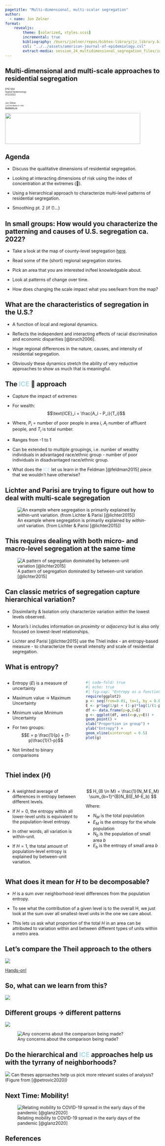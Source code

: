 ```yaml
---
pagetitle: "Multi-dimensional, multi-scalar segregation"
author: 
  - name: Jon Zelner
format: 
    revealjs:
        theme: [solarized, styles.scss]
        incremental: true
        bibliography: /Users/jzelner/repos/bibtex-library/jz_library.bib
        csl: "../../assets/american-journal-of-epidemiology.csl"
        extract-media: session_24_multidimensional_segregation_files/images
---
```


## Multi-dimensional and multi-scale approaches to residential segregation

<div class="paddeddiv">
  <p style="font-size:0.5em; text-align: left;">
      EPID 684  
      Spatial Epidemiology  
      4/12/2022  
      <br><br>
      Jon Zelner  
      `jzelner@umich.edu`  
      [`epibayes.io`](https://epibayes.io) 
    </p>
</div>

![](../images/epid_logo.png){.absolute bottom=0 right=50 width="440" height="100"}

## Agenda

- Discuss the <span class="alert">qualitative</span> dimensions of residential segregation.

- Looking at <span class="alert">interacting</span> dimensions of risk using the <span class="alert">index of concentration at the extremes </span> (🧊).

- Using a <span class="alert">hierarchical</span> approach to characterize multi-level patterns  of residential segregation.

- Smoothing pt. 2 (if ⏰...)

## <span class="alert">In small groups:</span> How would you characterize the patterning and causes of U.S. segregation <span class="alert">ca. 2022</span>?

- Take a look at the map of county-level segregation [here](https://belonging.gis-cdn.net/us_segregation_map/?year=2020).

- Read some of the (short) regional segregation stories.

- Pick an area that you are interested in/feel knowledgable about.

- Look at patterns of change <span class="alert">over time</span>.

- How does changing the <span class="alert">scale</span> impact what you see/learn from the map?


## What are the characteristics of segregation in the U.S.?

- A function of <span class="alert">local</span> and <span class="alert">regional</span> dynamics.

- Reflects the independent and <span class="alert">interacting</span> effects of racial discrimination and economic disparities [@bruch2006].

- Huge regional differences in the nature, causes, and intensity of residential segregation. 

- Obviously these dynamics stretch the ability of <span class="alert">very reductive</span> approaches to show us much that is meaningful.


## The <span style="color:#add8e6">ICE</span> 🧊 approach

- Capture the impact of <span class="alert">extremes</span>

- For wealth: $$\text{ICE}_i = \frac{A_i - P_i}{T_i}$$

- Where, $P_i$ = number of poor people in area $i$, $A_i$ number of affluent people, and $T_i$ is total number.

- Ranges from -1 to 1

- Can be extended to multiple groupings, i.e. number of wealthy individuals in advantaged race/ethnic group - number of poor individuals in disadvantaged race/ethnic group.

- What does the <span style="color:#add8e6">ICE</span> let us learn in the Feldman [@feldman2015] piece that we wouldn't have otherwise?

## Lichter and Parisi are trying to figure out how to deal with <span class="alert">multi-scale</span> segregation

![An example where segregation is primarily explained by *within-unit* variation. (from Lichter & Parisi [@lichter2015])](../images/lichter_low_macro.png)

## This requires dealing with both micro- and <span class="alert">macro-level</span> segregation at the same time

![A pattern of segregation dominated by between-unit variation [@lichter2015]](../images/lichter_high_macro.png)

## Can classic metrics of segregation capture <span class="alert">hierarchical</span> variation?

- Dissimilarity & Isolation only characterize variation *within* the lowest levels observed.

- Moran's I includes information on *proximity* or *adjacency* but is also only focused on lowest-level relationships.

- Lichter and Parisi [@lichter2015] use the Thiel index - an <span class="alert">entropy</span>-based measure - to characterize the overall intensity and scale of residential segregation.

## What is <span class="alert">entropy</span>?

:::{.columns}

:::{.column width=50%}
- Entropy ($E$) is a measure of <span class="alert">uncertainty</span> 

- Maximum value <span class="alert">$\to$</span> Maximum Uncertainty

- Minimum value <span class="alert"></span> Minimum Uncertainty
- For two groups: $$E = p \frac{1}{p} + (1-p)\frac{1}{1-p}$$

- Not limited to <span class="alert">binary</span> comparisons
:::

:::{.column width=50%}
:::{.fragment}
```r
#| code-fold: true
#| echo: true
#| fig-cap: "Entropy as a function of the proportion of individuals in a group, p"
require(ggplot2)
p <- seq(from=0.01, to=1, by = 0.01)
E <- p*log(1/p) + (1-p)*log(1/(1-p))
df <- data.frame(p=p,E=E)
g <- ggplot(df, aes(x=p,y=E)) + 
geom_point() +
xlab("Proportion in group") + 
ylab("Entropy") + 
geom_vline(xintercept = 0.5)
plot(g)
```
:::
:::
:::

## <span class="alert">Thiel</span> index ($H$)

:::{.columns}
:::{.column width=50%}
- A <span class="alert">weighted average</span> of differences in <span class="alert">entropy</span> between different levels.

- If $H=0$, the entropy within all lower-level units is equivalent to the population-level entropy. 

- In other words, all variation is <span class="alert">within-unit</span>.

- If $H=1$, the total amount of population-level entropy is explained by <span class="alert">between-unit</span> variation.
:::

:::{.column width=50%}
:::{.fragment}
$$
H_{B \in M} = \frac{1}{N_M E_M} \sum_{b=1}^{B}N_B(E_M-E_b) 
$$

Where:

- $N_M$ is the total population 
- $E_M$ is the entropy for the whole population
- $N_b$ is the population of small area $b$ 
- $E_b$ is the entropy of small area $b$
:::
:::
:::

## What does it mean for $H$ to be <span class="alert">decomposable</span>?

- $H$ is a sum over neighborhood-level differences from the population entropy.

- To see what the contribution of a given <span class="alert">level</span> is to the overall H, we just look at the sum over all smallest-level units in the one we care about.

- This lets us ask what proportion of the total $H$ in an area can be attributed to variation <span class="alert">within</span> and <span class="alert">between</span> different types of units within a metro area.

## Let's compare the <span class="alert">Theil</span> approach to the others

![](../images/cluster_measures_hands_on.png)

[Hands-on!](https://sph-umich.shinyapps.io/spatial_segregation/)

## So, what can we <span class="alert">learn</span> from this?

![](../images/lichter_macro_segregation_table.png)

## Different groups $\to$ different <span class="alert">patterns</span>

![](../images/lichter_asian_white.png)

:::{.fragment}
![Any concerns about the comparison being made?](../images/lichter_hispanic_white.png)
:::

## Do the hierarchical and <span style="color:#add8e6">ICE</span> approaches help us with the <span class="alert">tyrrany of neighborhoods</span>? {.imgslide}

![](../images/petrovic_neighborhood_scales.png)
Can theses approaches help us pick more relevant scales of analysis? (Figure from [@petrovic2020])

## Next Time: <span class="alert">Mobility!</span> {.imgslide}

![Relating mobility to COVID-19 spread in the early days of the pandemic [@glanz2020]](../images/cellphone_mobility_covid.png)


## References
